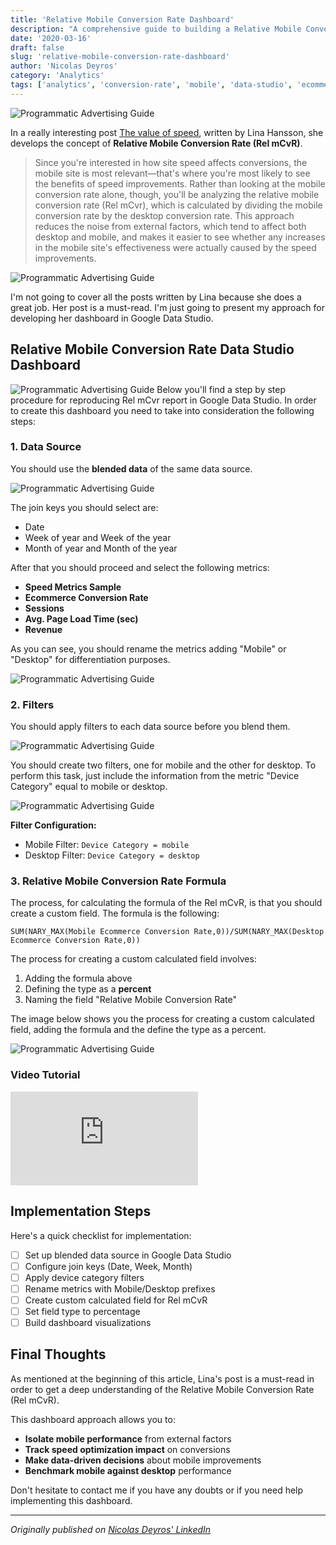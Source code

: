 ```yaml
---
title: 'Relative Mobile Conversion Rate Dashboard'
description: "A comprehensive guide to building a Relative Mobile Conversion Rate dashboard in Google Data Studio, based on Lina Hansson's speed optimization concepts."
date: '2020-03-16'
draft: false
slug: 'relative-mobile-conversion-rate-dashboard'
author: 'Nicolas Deyros'
category: 'Analytics'
tags: ['analytics', 'conversion-rate', 'mobile', 'data-studio', 'ecommerce']
---
```



<Image
	src={RelmCvRCover}
	alt="Programmatic Advertising Guide"
	class="mb-8 w-full rounded-lg shadow-lg"
/>

In a really interesting post [The value of speed](https://web.dev/value-of-speed/), written by Lina Hansson, she develops the concept of **Relative Mobile Conversion Rate (Rel mCvR)**.

> Since you're interested in how site speed affects conversions, the mobile site is most relevant—that's where you're most likely to see the benefits of speed improvements. Rather than looking at the mobile conversion rate alone, though, you'll be analyzing the relative mobile conversion rate (Rel mCvr), which is calculated by dividing the mobile conversion rate by the desktop conversion rate. This approach reduces the noise from external factors, which tend to affect both desktop and mobile, and makes it easier to see whether any increases in the mobile site's effectiveness were actually caused by the speed improvements.

<Image
	src={RelmCvRCover1}
	alt="Programmatic Advertising Guide"
	class="mb-8 w-full rounded-lg shadow-lg"
/>

I'm not going to cover all the posts written by Lina because she does a great job. Her post is a must-read. I'm just going to present my approach for developing her dashboard in Google Data Studio.

## Relative Mobile Conversion Rate Data Studio Dashboard

<Image
	src={RelmCvRCover2}
	alt="Programmatic Advertising Guide"
	class="mb-8 w-full rounded-lg shadow-lg"
/>
Below you'll find a step by step procedure for reproducing Rel mCvr report in
Google Data Studio. In order to create this dashboard you need to take into
consideration the following steps:

### 1. Data Source

You should use the **blended data** of the same data source.

<Image
	src={RelmCvRCover3}
	alt="Programmatic Advertising Guide"
	class="mb-8 w-full rounded-lg shadow-lg"
/>

The join keys you should select are:

- Date
- Week of year and Week of the year
- Month of year and Month of the year

After that you should proceed and select the following metrics:

- **Speed Metrics Sample**
- **Ecommerce Conversion Rate**
- **Sessions**
- **Avg. Page Load Time (sec)**
- **Revenue**

As you can see, you should rename the metrics adding "Mobile" or "Desktop" for differentiation purposes.

<Image
	src={RelmCvRCover4}
	alt="Programmatic Advertising Guide"
	class="mb-8 w-1/3 rounded-lg shadow-lg"
/>

### 2. Filters

You should apply filters to each data source before you blend them.

<Image
	src={RelmCvRCover5}
	alt="Programmatic Advertising Guide"
	class="mb-8 w-full rounded-lg shadow-lg"
/>

You should create two filters, one for mobile and the other for desktop. To perform this task, just include the information from the metric "Device Category" equal to mobile or desktop.

<Image
	src={RelmCvRCover6}
	alt="Programmatic Advertising Guide"
	class="mb-8 w-full rounded-lg shadow-lg"
/>

**Filter Configuration:**

- Mobile Filter: `Device Category = mobile`
- Desktop Filter: `Device Category = desktop`

### 3. Relative Mobile Conversion Rate Formula

The process, for calculating the formula of the Rel mCvR, is that you should create a custom field. The formula is the following:

```
SUM(NARY_MAX(Mobile Ecommerce Conversion Rate,0))/SUM(NARY_MAX(Desktop Ecommerce Conversion Rate,0))
```

The process for creating a custom calculated field involves:

1. Adding the formula above
2. Defining the type as a **percent**
3. Naming the field "Relative Mobile Conversion Rate"

The image below shows you the process for creating a custom calculated field, adding the formula and the define the type as a percent.

<Image
	src={RelmCvRCover7}
	alt="Programmatic Advertising Guide"
	class="mb-8 w-1/2 rounded-lg shadow-lg"
/>

### Video Tutorial

<div class="relative mb-8 aspect-video w-full overflow-hidden rounded-lg shadow-lg">
	<iframe
		src="https://player.vimeo.com/video/399945616?badge=0&amp;autopause=0&amp;player_id=0&amp;app_id=584790&amp;loop=0&amp;autoplay=0"
		class="absolute inset-0 h-full w-full"
		frameborder="0"
		allow="autoplay; fullscreen; picture-in-picture"
		allowfullscreen
		loading="lazy"
		title="Relative Mobile Conversion Rate Dashboard Tutorial"></iframe>
</div>

## Implementation Steps

Here's a quick checklist for implementation:

- [ ] Set up blended data source in Google Data Studio
- [ ] Configure join keys (Date, Week, Month)
- [ ] Apply device category filters
- [ ] Rename metrics with Mobile/Desktop prefixes
- [ ] Create custom calculated field for Rel mCvR
- [ ] Set field type to percentage
- [ ] Build dashboard visualizations

## Final Thoughts

As mentioned at the beginning of this article, Lina's post is a must-read in order to get a deep understanding of the Relative Mobile Conversion Rate (Rel mCvR).

This dashboard approach allows you to:

- **Isolate mobile performance** from external factors
- **Track speed optimization impact** on conversions
- **Make data-driven decisions** about mobile improvements
- **Benchmark mobile against desktop** performance

Don't hesitate to contact me if you have any doubts or if you need help implementing this dashboard.

---

_Originally published on [Nicolas Deyros' LinkedIn](https://www.linkedin.com/pulse/relative-mobile-conversion-rate-dashboard-nicolas-deyros/)_
